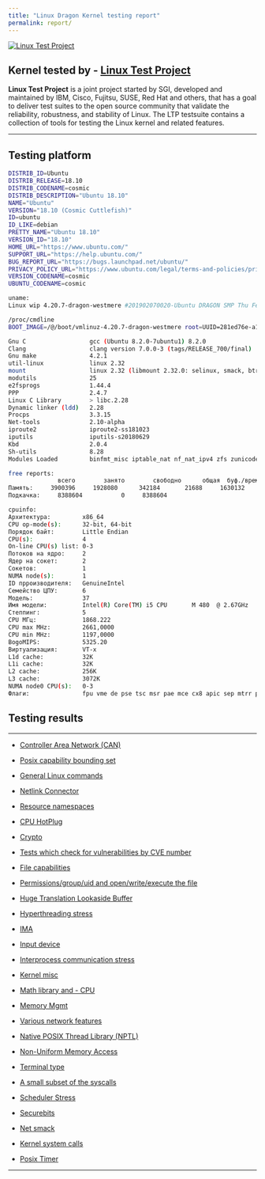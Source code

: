 ```yaml
---
title: "Linux Dragon Kernel testing report"
permalink: report/
---
```



[![**Linux Test Project**](images/ltp_logo.jpeg)](http://linux-test-project.github.io/)

## Kernel tested by - [Linux Test Project](http://linux-test-project.github.io/)

 **Linux Test Project** is a joint project started by SGI, developed and maintained by IBM, Cisco, Fujitsu, SUSE, Red Hat and others, that has a goal to deliver test suites to the open source community that validate the reliability, robustness, and stability of Linux. The LTP testsuite contains a collection of tools for testing the Linux kernel and related features.


---


## Testing platform


```bash
DISTRIB_ID=Ubuntu
DISTRIB_RELEASE=18.10
DISTRIB_CODENAME=cosmic
DISTRIB_DESCRIPTION="Ubuntu 18.10"
NAME="Ubuntu"
VERSION="18.10 (Cosmic Cuttlefish)"
ID=ubuntu
ID_LIKE=debian
PRETTY_NAME="Ubuntu 18.10"
VERSION_ID="18.10"
HOME_URL="https://www.ubuntu.com/"
SUPPORT_URL="https://help.ubuntu.com/"
BUG_REPORT_URL="https://bugs.launchpad.net/ubuntu/"
PRIVACY_POLICY_URL="https://www.ubuntu.com/legal/terms-and-policies/privacy-policy"
VERSION_CODENAME=cosmic
UBUNTU_CODENAME=cosmic

uname:
Linux wip 4.20.7-dragon-westmere #201902070020-Ubuntu DRAGON SMP Thu Feb 7 16:50:50 UTC 2019 x86_64 x86_64 x86_64 GNU/Linux

/proc/cmdline
BOOT_IMAGE=/@/boot/vmlinuz-4.20.7-dragon-westmere root=UUID=281ed76e-a164-46f9-9c13-cc539b5084d4 ro rootflags=subvol=@ noresume psi=1 systemd.gpt_auto=0 ipv6.disable=1 intremap=no_x2apic_optout acpi_osi=Linux-Dell-Video intel_iommu=on swiotlb=32768 apparmor=0 acpi_backlight=vendor nowatchdog zswap.enabled=1 zswap.compressor=lz4 zswap.max_pool_percent=15 modprobe.blacklist=lkrg acpi_serialize pcie_acs_override=downstream net.ifnames=0 biosdevname=0

Gnu C                  gcc (Ubuntu 8.2.0-7ubuntu1) 8.2.0
Clang                  clang version 7.0.0-3 (tags/RELEASE_700/final)
Gnu make               4.2.1
util-linux             linux 2.32
mount                  linux 2.32 (libmount 2.32.0: selinux, smack, btrfs, assert, debug)
modutils               25
e2fsprogs              1.44.4
PPP                    2.4.7
Linux C Library        > libc.2.28
Dynamic linker (ldd)   2.28
Procps                 3.3.15
Net-tools              2.10-alpha
iproute2               iproute2-ss181023
iputils                iputils-s20180629
Kbd                    2.0.4
Sh-utils               8.28
Modules Loaded         binfmt_misc iptable_nat nf_nat_ipv4 zfs zunicode zavl icp zcommon znvpair spl dell_laptop dell_smm_hwmon intel_powerclamp coretemp kvm_intel kvm irqbypass intel_cstate dell_wmi dell_smbios dcdbas sparse_keymap dell_wmi_descriptor wmi_bmof i2c_i801 snd_hda_codec_idt joydev snd_hda_codec_generic wl snd_hda_codec_hdmi r8169 cfg80211 realtek snd_hda_intel snd_hda_codec snd_hda_core eeprom snd_hwdep ipt_REJECT nf_reject_ipv4 nf_log_ipv4 nf_log_common xt_LOG xt_limit xt_tcpudp xt_addrtype sch_cake xt_conntrack tcp_yeah tcp_vegas ip6_tables nf_conntrack_netbios_ns nf_conntrack_broadcast nf_nat_ftp nf_nat nf_conntrack_ftp nf_conntrack nf_defrag_ipv6 exfat_fs exfat_core nf_defrag_ipv4 parport_pc ppdev lp iptable_filter parport bpfilter sunrpc ip_tables x_tables btrfs xor zstd_compress raid6_pq gpu_sched rtsx_pci_sdmmc rtsx_pci mmc_block radeon ttm drm_kms_helper syscopyarea sysfillrect sysimgblt fb_sys_fops hid_generic drm input_leds psmouse ahci usbhid serio_raw i2c_algo_bit hid libahci wmi video mac_hid lz4 lz4_compress

free reports:
              всего        занято        свободно      общая  буф./врем.   доступно
Память:     3900396     1928080      342184       21688     1630132     1806828
Подкачка:     8388604           0     8388604

cpuinfo:
Архитектура:         x86_64
CPU op-mode(s):      32-bit, 64-bit
Порядок байт:        Little Endian
CPU(s):              4
On-line CPU(s) list: 0-3
Потоков на ядро:     2
Ядер на сокет:       2
Сокетов:             1
NUMA node(s):        1
ID прроизводителя:   GenuineIntel
Семейство ЦПУ:       6
Модель:              37
Имя модели:          Intel(R) Core(TM) i5 CPU       M 480  @ 2.67GHz
Степпинг:            5
CPU МГц:             1868.222
CPU max MHz:         2661,0000
CPU min MHz:         1197,0000
BogoMIPS:            5325.20
Виртуализация:       VT-x
L1d cache:           32K
L1i cache:           32K
L2 cache:            256K
L3 cache:            3072K
NUMA node0 CPU(s):   0-3
Флаги:               fpu vme de pse tsc msr pae mce cx8 apic sep mtrr pge mca cmov pat pse36 clflush dts acpi mmx fxsr sse sse2 ss ht tm pbe syscall nx rdtscp lm constant_tsc arch_perfmon pebs bts rep_good nopl xtopology nonstop_tsc cpuid aperfmperf pni dtes64 monitor ds_cpl vmx est tm2 ssse3 cx16 xtpr pdcm pcid sse4_1 sse4_2 popcnt lahf_lm pti ssbd ibrs ibpb stibp tpr_shadow vnmi flexpriority ept vpid dtherm ida arat flush_l1d
```


## Testing results


---


- [Controller Area Network (CAN)](report/can.html)

- [Posix capability bounding set](report/cap_bounds.html)

- [General Linux commands](report/commands.html)

- [Netlink Connector](report/connectors.html)

- [Resource namespaces](report/containers.html)

- [CPU HotPlug](report/cpuhotplug.html)

- [Crypto](report/crypto.html)

- [Tests which check for vulnerabilities by CVE number](report/cve.html)

- [File capabilities](report/filecaps.html)

- [Permissions/group/uid and open/write/execute the file](report/fs_perms_simple.html)

- [Huge Translation Lookaside Buffer](report/hugetlb.html)

- [Hyperthreading stress](report/hyperthreading.html)

- [IMA](report/ima.html)

- [Input device](report/input.html)

- [Interprocess communication stress](report/ipc.html)

- [Kernel misc](report/kernel_misc.html)

- [Math library and - CPU](report/math.html)

- [Memory Mgmt](report/mm.html)

- [Various network features](report/net.features.html)

- [Native POSIX Thread Library (NPTL)](report/nptl.html)

- [Non-Uniform Memory Access](report/numa.html)

- [Terminal type](report/pty.html)

- [A small subset of the syscalls](report/quickhit.html)

- [Scheduler Stress](report/sched.html)

- [Securebits](report/securebits.html)

- [Net smack](report/smack.html)

- [Kernel system calls](report/syscalls.html)

- [Posix Timer](report/timers.html)



---

